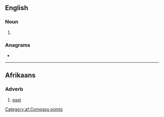 {{also|OOS}}
==English==

===Noun===
{{head|en|noun form}}

# {{plural of|oo|lang=en}}

===Anagrams===
* {{anagrams|en|a=oos|Oso|Soo|soo}}

----

==Afrikaans==

===Adverb===
{{head|af|adverb}}

# [[east]]

[[Category:af:Compass points]]